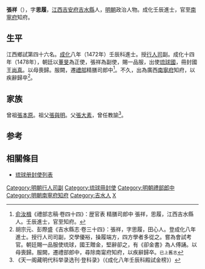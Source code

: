 {{Other uses|张祥}}
{{明清人物信息框
| 姓名 = 張祥
| 原名 =
| 圖片名稱 = 
| 圖片大小 = 220px
| 圖片說明 = 
| 最高職務 = 廣西南寧府知府
| 國家 = 大明
| 爵位 =
| 籍貫 = [[江西|江西]][[吉安府|吉安府]][[吉水縣|吉水縣]]民籍
| 族裔 = 
| 字號 = 字思履
| 室名 = 
| 諡號 = 
| 出生日期 = 宣德六年（1431年）
| 出生地點 = 
| 逝世日期 = 卒年不詳
| 逝世地點 = 
| 墓葬 =
| 配偶 =
| 親屬 = 
| 出身 = 
*成化八年壬辰科同進士出身
| 經歷 = 
| 著作 =
}}

'''張祥'''（{{bd|1431年||？||Z}}），字'''思履'''，[[江西|江西]][[吉安府|吉安府]][[吉水縣|吉水縣]]人，[[明朝|明朝]]政治人物。成化壬辰進士，官至[[南寧府|南寧府]]知府。

==生平==
江西鄉試第四十六名。[[成化|成化]]八年（1472年）壬辰科進士。授[[行人司|行人司]]副。成化十四年（1478年），朝廷以[[董旻_(成化進士)|董旻]]為正使，張祥為副使，賜一品服，出使[[琉球國|琉球國]]，冊封國王[[尚真|尚真]]。以母喪歸。服闕，遷[[禮部|禮部]]精膳司郎中<ref>[[俞汝楫|俞汝楫]]《禮部志稿·卷四十四》：歴官表 精膳司郎中 張祥，思履，江西吉水縣人。壬辰進士，官至知府。</ref>。不久，出為廣西[[南寧府|南寧府]]知府，以疾辭歸卒<ref>胡宗元、彭際盛《吉水縣志·卷三十四》：張祥，字思履，田心人。登成化八年進士。授行人司司副，交學優裕，操履端方，四方學者多從之。嘗為會試考官。朝廷賜一品服使琉球，國王贈金，堅辭卻之，有《卻金書》為人傅誦。以母喪歸。服闕，遷禮部郎中，尋除南甯府知府，以疾辭歸卒。<small>已上舊志</small></ref>。

==家族==
曾祖[[張本原|張本原]]。祖父[[張與明|張與明]]。父[[張大素|張大素]]，曾任教諭<ref>《天一阁藏明代科举录选刊·登科录》（《成化八年壬辰科殿試金榜》）</ref>。

==参考==
{{reflist}}

==相關條目==
*[[琉球册封使列表|琉球册封使列表]]

{{成化八年壬辰科殿試金榜}}
{{DEFAULTSORT:Zhang張}}
[[Category:明朝行人司副|Category:明朝行人司副]]
[[Category:琉球冊封使|Category:琉球冊封使]]
[[Category:明朝禮部郎中|Category:明朝禮部郎中]]
[[Category:明朝南寧府知府|Category:明朝南寧府知府]]
[[Category:吉水人|Category:吉水人]]
[[Category:张姓|X]]